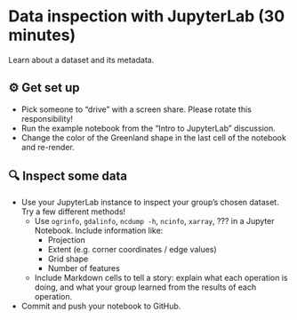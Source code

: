 # Data inspection with JupyterLab (30 minutes)

Learn about a dataset and its metadata.


## ⚙️ Get set up

* Pick someone to "drive" with a screen share. Please rotate this responsibility!
* Run the example notebook from the "Intro to JupyterLab" discussion.
* Change the color of the Greenland shape in the last cell of the notebook and
  re-render.


## 🔍 Inspect some data

* Use your JupyterLab instance to inspect your group's chosen dataset. Try a few
  different methods!
    * Use `ogrinfo`, `gdalinfo`, `ncdump -h`, `ncinfo`, `xarray`, ??? in
      a Jupyter Notebook. Include information like:
        * Projection
        * Extent (e.g. corner coordinates / edge values)
        * Grid shape
        * Number of features
    * Include Markdown cells to tell a story: explain what each operation is
      doing, and what your group learned from the results of each operation.
* Commit and push your notebook to GitHub.
